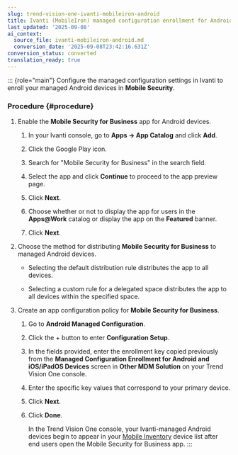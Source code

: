 ```yaml
---
slug: trend-vision-one-ivanti-mobileiron-android
title: Ivanti (MobileIron) managed configuration enrollment for Android devices
last_updated: '2025-09-08'
ai_context:
  source_file: ivanti-mobileiron-android.md
  conversion_date: '2025-09-08T23:42:16.631Z'
conversion_status: converted
translation_ready: true
---
```


::: {role="main"}
Configure the managed configuration settings in Ivanti to enroll your managed Android devices in **Mobile Security**.

### Procedure {#procedure}

1.  Enable the **Mobile Security for Business** app for Android devices.

    1.  In your Ivanti console, go to **Apps → App Catalog** and click **Add**.

    2.  Click the Google Play icon.

    3.  Search for "Mobile Security for Business" in the search field.

    4.  Select the app and click **Continue** to proceed to the app preview page.

    5.  Click **Next**.

    6.  Choose whether or not to display the app for users in the **Apps@Work** catalog or display the app on the **Featured** banner.

    7.  Click **Next**.

2.  Choose the method for distributing **Mobile Security for Business** to managed Android devices.

    - Selecting the default distribution rule distributes the app to all devices.

    - Selecting a custom rule for a delegated space distributes the app to all devices within the specified space.

3.  Create an app configuration policy for **Mobile Security for Business**.

    1.  Go to **Android Managed Configuration**.

    2.  Click the + button to enter **Configuration Setup**.

    3.  In the fields provided, enter the enrollment key copied previously from the **Managed Configuration Enrollment for Android and iOS/iPadOS Devices** screen in **Other MDM Solution** on your Trend Vision One console.

    4.  Enter the specific key values that correspond to your primary device.

    5.  Click **Next**.

    6.  Click **Done**.

        In the Trend Vision One console, your Ivanti-managed Android devices begin to appear in your [Mobile Inventory](mobile-invent-intro.mdx) device list after end users open the Mobile Security for Business app.
:::
